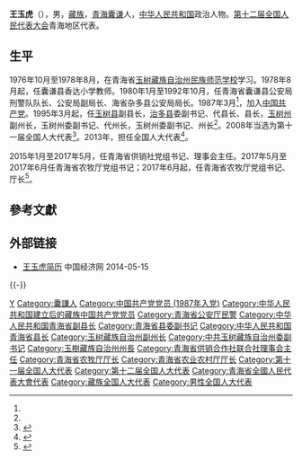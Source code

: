 '''王玉虎'''（{{bd|1962年|5月||catIdx=Wang王}}），男，[[藏族|藏族]]，[[青海省|青海]][[囊谦县|囊谦]]人，[[中华人民共和国|中华人民共和国]]政治人物。[[第十二届全国人民代表大会|第十二届全国人民代表大会]]青海地区代表。

== 生平 ==
1976年10月至1978年8月，在青海省[[玉树藏族自治州民族师范学校|玉树藏族自治州民族师范学校]]学习。1978年8月起，任囊谦县香达小学教师。1980年1月至1992年10月，任青海省囊谦县公安局刑警队队长、公安局副局长、海省杂多县公安局局长。1987年3月<ref name=a1/>，加入[[中国共产党|中国共产党]]。1995年3月起，任[[玉树县|玉树县]]副县长，[[治多县|治多县]]委副书记、代县长、县长，[[玉树州|玉树州]]副州长，玉树州委副书记、代州长，玉树州委副书记、州长<ref name=a1/>。2008年当选为第十一届全国人大代表<ref>{{cite news|title=全国人大代表信息-王玉虎|url= http://210.82.31.1:8084/delegate/viewDelegate.action?dbid=112560|accessdate=2013-04-05|newspaper=全国人大网}}</ref>。2013年，担任全国人大代表<ref>{{cite news|title=全国人大代表信息-王玉虎|url= http://210.82.31.1:8084/delegate/viewDelegate.action?dbid=122557|accessdate=2013-04-05|newspaper=全国人大网}}</ref>。

2015年1月至2017年5月，任青海省供销社党组书记、理事会主任。2017年5月至2017年6月任青海省农牧厅党组书记；2017年6月起，任青海省农牧厅党组书记、厅长<ref name="a1">{{Cite web |url=http://news.southcn.com/rsdd/content/2017-06/04/content_171927796.htm |title=王玉虎任青海省农牧厅厅长 党明德不再担任省财政厅厅长(图|简历) |accessdate=2021-08-15 |author= |date=2017-06-04 |work=编辑：林涛 |publisher=南方网，来源：中国经济网 |language=Zh-hans |archive-date=2021-08-15 |archive-url=https://web.archive.org/web/20210815154258/http://news.southcn.com/rsdd/content/2017-06/04/content_171927796.htm |dead-url=no }}</ref>。

==參考文獻==
{{reflist}}

==外部链接==
*[http://district.ce.cn/newarea/sddy/201203/26/t20120326_23188254.shtml 王玉虎简历] {{Wayback|url=http://district.ce.cn/newarea/sddy/201203/26/t20120326_23188254.shtml |date=20140517164633 }} 中国经济网 2014-05-15

{{-}}
{{start box}}
{{s-gov|prc}}
{{s-new}}
{{s-title|[[青海省农业农村厅|青海省农业农村厅]]厅长|2018年11月－2022年3月}}
{{s-after|[[李青川|李青川]]}}
{{s-before|[[张黄元|张黄元]]}}
{{s-title|[[青海省农牧厅|青海省农牧厅]]厅长|2017年5月－2018年11月}}
{{s-none|机构撤销}}
{{s-before|[[罗松达哇|罗松达哇]]}}
{{s-title|[[玉树藏族自治州人民政府|玉树藏族自治州人民政府]]州长|2005年11月－2015年1月}}
{{s-after|[[才让太_(1969年)|才让太]]}}
{{s-civ}}
{{s-before|[[马忠孝|马忠孝]]}}
{{s-title|[[青海省供销合作社联合社|青海省供销合作社联合社]]理事会主任|2015年1月－2017年5月}}
{{s-after|[[朱小青|朱小青]]}}
{{end box}}

{{DEFAULTSORT:Wang王}}
[[Category:王姓|Y]]
[[Category:囊謙人|Category:囊謙人]]
[[Category:中国共产党党员_(1987年入党)|Category:中国共产党党员 (1987年入党)]]
[[Category:中华人民共和国建立后的藏族中国共产党党员|Category:中华人民共和国建立后的藏族中国共产党党员]]
[[Category:青海省公安厅民警|Category:青海省公安厅民警]]
[[Category:中华人民共和国青海省副县长|Category:中华人民共和国青海省副县长]]
[[Category:青海省县委副书记|Category:青海省县委副书记]]
[[Category:中华人民共和国青海省县长|Category:中华人民共和国青海省县长]]
[[Category:玉树藏族自治州副州长|Category:玉树藏族自治州副州长]]
[[Category:中共玉树藏族自治州委副书记|Category:中共玉树藏族自治州委副书记]]
[[Category:玉樹藏族自治州州長|Category:玉樹藏族自治州州長]]
[[Category:青海省供销合作社联合社理事会主任|Category:青海省供销合作社联合社理事会主任]]
[[Category:青海省农牧厅厅长|Category:青海省农牧厅厅长]]
[[Category:青海省农业农村厅厅长|Category:青海省农业农村厅厅长]]
[[Category:第十一届全国人大代表|Category:第十一届全国人大代表]]
[[Category:第十二届全国人大代表|Category:第十二届全国人大代表]]
[[Category:青海省全國人民代表大會代表|Category:青海省全國人民代表大會代表]]
[[Category:藏族全国人大代表|Category:藏族全国人大代表]]
[[Category:男性全国人大代表|Category:男性全国人大代表]]